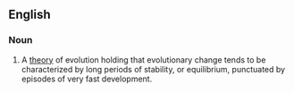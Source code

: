==English==

===Noun===
{{en-noun|sg=[[punctuate]]d [[equilibrium]]}}

# A [[theory]] of evolution holding that evolutionary change tends to be characterized by long periods of stability, or equilibrium, punctuated by episodes of very fast development.